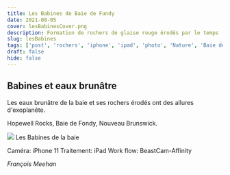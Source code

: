 ```yaml
---
title: Les Babines de Baie de Fundy
date: 2021-08-05
cover: lesBabinesCover.png
description: Formation de rochers de glaise rouge érodés par le temps
slug: lesBabines
tags: ['post', 'rochers', 'iphone', 'ipad', 'photo', 'Nature', 'Baie de Fundy', 'Hopewell Rocks', 'Nouveau-Brunswick']
draft: false
hide: false
---
```


## Babines et eaux brunâtre

Les eaux brunâtre de la baie et ses rochers érodés ont des allures d'exoplanête. 

Hopewell Rocks, Baie de Fondy, Nouveau Brunswick.



<Flex>
  <Card width={[ 256, 320 ]} mx='auto'>
    <Image src='lesBabines.JPG'/>
    <Text>
      Les Babines de la baie
    </Text>
  </Card>
</Flex>


Caméra: iPhone 11
Traitement: iPad
Work flow: BeastCam-Affinity

*François Meehan*